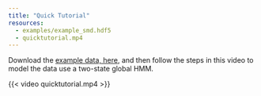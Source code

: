 ```yaml
---
title: "Quick Tutorial"
resources:
  - examples/example_smd.hdf5
  - quicktutorial.mp4
---
```



Download the [example data, here](examples/example_smd.hdf5), and then follow the steps in this video to model the data use a two-state global HMM.

{{< video quicktutorial.mp4 >}}